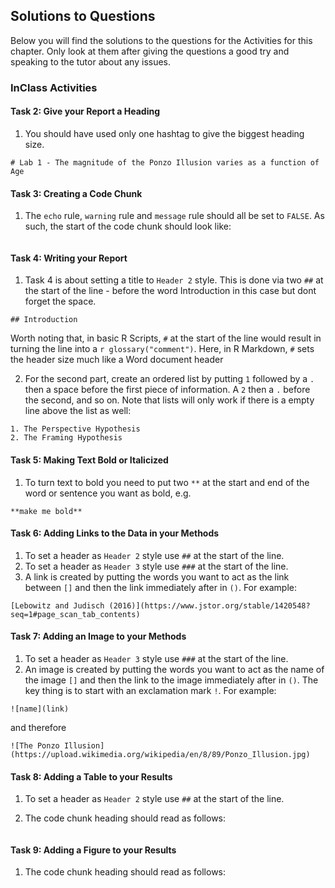 ## Solutions to Questions

Below you will find the solutions to the questions for the Activities for this chapter. Only look at them after giving the questions a good try and speaking to the tutor about any issues.

### InClass Activities

#### Task 2: Give your Report a Heading

1. You should have used only one hashtag to give the biggest heading size.

`# Lab 1 - The magnitude of the Ponzo Illusion varies as a function of Age`

#### Task 3: Creating a Code Chunk

1. The `echo` rule, `warning` rule and `message` rule should all be set to `FALSE`. As such, the start of the code chunk should look like:

```r


```

#### Task 4: Writing your Report

1. Task 4 is about setting a title to `Header 2` style. This is done via two `##` at the start of the line - before the word Introduction in this case but dont forget the space. 

`## Introduction`

Worth noting that, in basic R Scripts, `#` at the start of the line would result in turning the line into a `r glossary("comment")`. Here, in R Markdown,  `#` sets the header size much like a Word document header

2. For the second part, create an ordered list by putting `1` followed by a `.` then a space before the first piece of information. A `2` then a `.` before the second, and so on. Note that lists will only work if there is a empty line above the list as well:

```
1. The Perspective Hypothesis
2. The Framing Hypothesis
```

#### Task 5: Making Text Bold or Italicized

1. To turn text to bold you need to put two `**` at the start and end of the word or sentence you want as bold, e.g.

```
**make me bold**
```

#### Task 6: Adding Links to the Data in your Methods

1. To set a header as `Header 2` style use `##` at the start of the line.
2. To set a header as `Header 3` style use `###` at the start of the line.
3. A link is created by putting the words you want to act as the link between `[]` and then the link immediately after in `()`. For example:

```
[Lebowitz and Judisch (2016)](https://www.jstor.org/stable/1420548?seq=1#page_scan_tab_contents)
```

#### Task 7: Adding an Image to your Methods

1. To set a header as `Header 3` style use `###` at the start of the line.
2. An image is created by putting the words you want to act as the name of the image `[]` and then the link to the image immediately after in `()`. The key thing is to start with an exclamation mark `!`. For example:

```
![name](link)
```

and therefore

```
![The Ponzo Illusion](https://upload.wikimedia.org/wikipedia/en/8/89/Ponzo_Illusion.jpg)
```

#### Task 8: Adding a Table to your Results

1. To set a header as `Header 2` style use `##` at the start of the line.

2. The code chunk heading should read as follows:

```r


```


#### Task 9: Adding a Figure to your Results

1. The code chunk heading should read as follows:

```r


```
